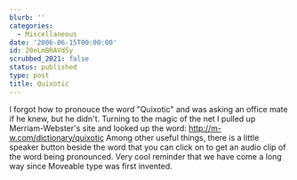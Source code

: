 ```yaml
---
blurb: ''
categories:
  - Miscellaneous
date: '2006-06-15T00:00:00'
id: 20eLmBRAVd5y
scrubbed_2021: false
status: published
type: post
title: Quixotic
---
```


I forgot how to pronouce the word "Quixotic" and was asking an
office mate if he knew, but he didn't. Turning to the magic of the
net I pulled up Merriam-Webster's site and looked up the word:
http://m-w.com/dictionary/quixotic Among other useful things, there
is a little speaker button beside the word that you can click on to
get an audio clip of the word being pronounced. Very cool reminder
that we have come a long way since Moveable type was first
invented.
